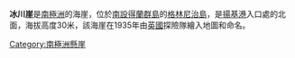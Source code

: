{{unreferenced|time=2013-10-29T04:05:32+00:00}}
{{coord|62|32|S|59|48|W|source:GNIS|display=title}}

'''冰川崖'''是[[南極洲|南極洲]]的海崖，位於[[南設得蘭群島|南設得蘭群島]]的[[格林尼治島|格林尼治島]]，是[[揚基港|揚基港]]入口處的北面，海拔高度30米，該海崖在1935年由[[英國|英國]]探險隊繪入地圖和命名。

[[Category:南極洲懸崖|Category:南極洲懸崖]]


{{Antarctica-geo-stub}}
